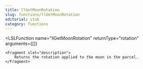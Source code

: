 ```yaml
---
title: llGetMoonRotation
slug: functions/llGetMoonRotation
editorial: stub
category: functions
---
```


<LSLFunction
	name="llGetMoonRotation"
	returnType="rotation"
	arguments={[]}
>
	<Fragment slot="description">
		Returns the rotation applied to the moon in the parcel.
	</Fragment>
</LSLFunction>
